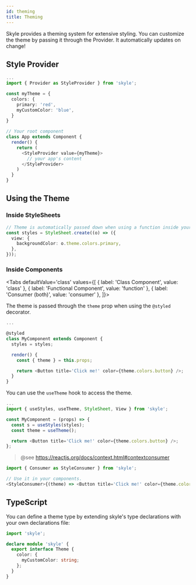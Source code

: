 ```yaml
---
id: theming
title: Theming
---
```



Skyle provides a theming system for extensive styling. You can customize the theme by passing it through the Provider.
It automatically updates on change!

## Style Provider

```ts
...
import { Provider as StyleProvider } from 'skyle';

const myTheme = {
  colors: {
    primary: 'red',
    myCustomColor: 'blue',
  }
}

// Your root component
class App extends Component {
  render() {
    return (
      <StyleProvider value={myTheme}>
        // your app's content
      </StyleProvider>
    )
  }
}
```

## Using the Theme

### Inside StyleSheets

```ts
// Theme is automatically passed down when using a function inside your StyleSheet.
const styles = StyleSheet.create((o) => ({
  view: {
    backgroundColor: o.theme.colors.primary,
  },
}));
```

### Inside Components

<Tabs
  defaultValue='class'
  values={[
    { label: 'Class Component', value: 'class' },
    { label: 'Functional Component', value: 'function' },
    { label: 'Consumer (both)', value: 'consumer' },
  ]}>
  <TabItem value='class'>

The theme is passed through the `theme` prop when using the `@styled` decorator.

```ts
...

@styled
class MyComponent extends Component {
  styles = styles;

  render() {
    const { theme } = this.props;

    return <Button title='Click me!' color={theme.colors.button} />;
  }
}
```

  </TabItem>
  <TabItem value='function'>

You can use the `useTheme` hook to access the theme.

```ts
...
import { useStyles, useTheme, StyleSheet, View } from 'skyle';

const MyComponent = (props) => {
  const s = useStyles(styles);
  const theme = useTheme();

  return <Button title='Click me!' color={theme.colors.button} />;
};
```

  </TabItem>
  <TabItem value='consumer'>

> @see https://reactjs.org/docs/context.html#contextconsumer

```ts
import { Consumer as StyleConsumer } from 'skyle';

// Use it in your components.
<StyleConsumer>{(theme) => <Button title='Click me!' color={theme.colors.button} />}</StyleConsumer>;
```

  </TabItem>
</Tabs>

## TypeScript

You can define a theme type by extending skyle's type declarations with your own declarations file:

```ts
import 'skyle';

declare module 'skyle' {
  export interface Theme {
    color: {
      myCustomColor: string;
    };
  }
}
```
